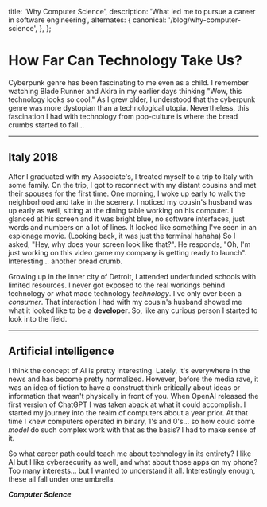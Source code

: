   title: 'Why Computer Science',
  description:
    'What led me to pursue a career in software engineering',
  alternates: {
    canonical: '/blog/why-computer-science',
  },
};

<Cover
  src="/Blade2.png"
  alt="Corpo"
  caption="Blade Runner 1982"
/>

# How Far Can Technology Take Us?

Cyberpunk genre has been fascinating to me even as a child. I remember watching Blade Runner and Akira in my earlier days thinking "Wow, this technology looks so cool." 
As I grew older, I understood that the cyberpunk genre was more dystopian than a technological utopia. Nevertheless, this fascination I had with technology from pop-culture is where the bread crumbs started to fall...

---
<Cover
  src="/Example.png"
  alt="Command Line Image"
  caption="Terminal Interface"
/>
## Italy 2018

After I graduated with my Associate's, I treated myself to a trip to Italy with some family. On the trip, I got to reconnect with my distant cousins and met their spouses for the first time. One morning, I woke up early to walk the neighborhood and take in the scenery. 
I noticed my cousin's husband was up early as well, sitting at the dining table working on his computer. I glanced at his screen and it was bright blue, no software interfaces, just words and numbers on a lot of lines. It looked like something I've seen in an espionage movie. (Looking back, it was just the terminal hahaha) So I asked, 
"Hey, why does your screen look like that?". He responds, "Oh, I'm just working on this video game my company is getting ready to launch". Interesting... another bread crumb.

Growing up in the inner city of Detroit, I attended underfunded schools with limited resources. I never got exposed to the real workings behind technology or what made technology *technology*. I've only ever been a *consumer*. That interaction I had with my cousin's husband showed me what it looked like to be a **developer**.
So, like any curious person I started to look into the field. 

--- 

<Cover
  src="/Blade1.png"
  alt="AI Hologram"
  caption="Blade Runner 2049"
/>

## Artificial intelligence

I think the concept of AI is pretty interesting. Lately, it's everywhere in the news and has become pretty normalized. However, before the media rave, it was an idea of fiction to have a construct think critically about ideas or information that wasn't physically in front of you. 
When OpenAI released the first version of ChatGPT I was taken aback at what it could accomplish. I started my journey into the realm of computers about a year prior. At that time I knew computers operated in binary, 1's and 0's... so how could some *model* do such complex work with that as the basis?
I had to make sense of it. 

So what career path could teach me about technology in its entirety? I like AI but I like cybersecurity as well, and what about those apps on my phone? Too many interests... but I wanted to understand it all. Interestingly enough, these all fall under one umbrella. 

***Computer Science***


